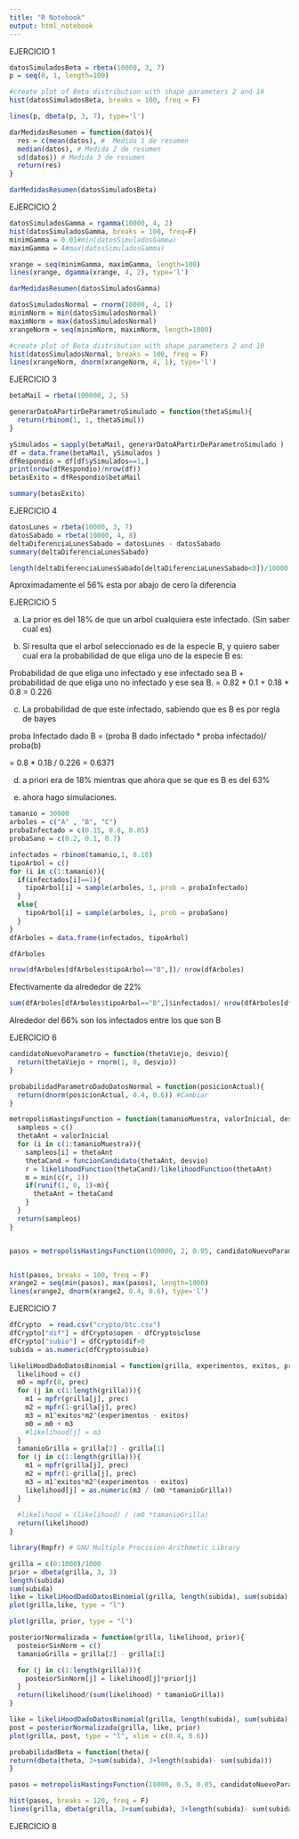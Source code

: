 ```yaml
---
title: "R Notebook"
output: html_notebook
---
```


EJERCICIO 1
```r
datosSimuladosBeta = rbeta(10000, 3, 7)
p = seq(0, 1, length=100)

#create plot of Beta distribution with shape parameters 2 and 10
hist(datosSimuladosBeta, breaks = 100, freq = F)

lines(p, dbeta(p, 3, 7), type='l')

```
```r
darMedidasResumen = function(datos){
  res = c(mean(datos), #  Medida 1 de resumen
  median(datos), # Medida 2 de resumen
  sd(datos)) # Medida 3 de resumen
  return(res)
}
```

```r
darMedidasResumen(datosSimuladosBeta)
```
EJERCICIO 2

```r
datosSimuladosGamma = rgamma(10000, 4, 2)
hist(datosSimuladosGamma, breaks = 100, freq=F)
minimGamma = 0.01#min(datosSimuladosGamma)
maximGamma = 4#max(datosSimuladosGamma)

xrange = seq(minimGamma, maximGamma, length=100)
lines(xrange, dgamma(xrange, 4, 2), type='l')
```
```r
darMedidasResumen(datosSimuladosGamma)
```

```r
datosSimuladosNormal = rnorm(10000, 4, 1)
minimNorm = min(datosSimuladosNormal)
maximNorm = max(datosSimuladosNormal)
xrangeNorm = seq(minimNorm, maximNorm, length=1000)

#create plot of Beta distribution with shape parameters 2 and 10
hist(datosSimuladosNormal, breaks = 100, freq = F)
lines(xrangeNorm, dnorm(xrangeNorm, 4, 1), type='l')


```

EJERCICIO 3

```r
betaMail = rbeta(100000, 2, 5)
```
```r
generarDatoAPartirDeParametroSimulado = function(thetaSimul){
  return(rbinom(1, 1, thetaSimul))
}
```


```r
ySimulados = sapply(betaMail, generarDatoAPartirDeParametroSimulado )
df = data.frame(betaMail, ySimulados )
dfRespondio = df[df$ySimulados==1,]
print(nrow(dfRespondio)/nrow(df))
betasExito = dfRespondio$betaMail
```
```r
summary(betasExito)
```

EJERCICIO 4

```r
datosLunes = rbeta(10000, 3, 7)
datosSabado = rbeta(10000, 4, 8)
deltaDiferenciaLunesSabado = datosLunes - datosSabado
summary(deltaDiferenciaLunesSabado)
```
```r
length(deltaDiferenciaLunesSabado[deltaDiferenciaLunesSabado<0])/10000
```
Aproximadamente el 56% esta por abajo de cero la diferencia

EJERCICIO 5

a) La prior es del 18% de que un arbol cualquiera este infectado. (Sin saber cual es)

b) Si resulta que el arbol seleccionado es de la especie B, y quiero saber cual era la probabilidad de que eliga uno de la especie B es:

Probabilidad de que eliga uno infectado y ese infectado sea B + probabilidad de que eliga uno no infectado y ese sea B.
 =
0.82 * 0.1 + 0.18 * 0.8 = 0.226 

c) La probabilidad de que este infectado, sabiendo que es B es por regla 
de bayes

proba Infectado dado B = (proba B dado infectado * proba infectado)/ proba(b)

= 0.8 * 0.18 / 0.226 = 0.6371

d) a priori era de 18% mientras que ahora que se que es B es del 63%

e) ahora hago simulaciones.

```r
tamanio = 30000
arboles = c("A" , "B", "C")
probaInfectado = c(0.15, 0.8, 0.05)
probaSano = c(0.2, 0.1, 0.7)

infectados = rbinom(tamanio,1, 0.18)
tipoArbol = c()
for (i in c(1:tamanio)){
  if(infectados[i]==1){
    tipoArbol[i] = sample(arboles, 1, prob = probaInfectado)
  }
  else{
    tipoArbol[i] = sample(arboles, 1, prob = probaSano)
  }
}
dfArboles = data.frame(infectados, tipoArbol)
```

```r
dfArboles
```
```r
nrow(dfArboles[dfArboles$tipoArbol=="B",])/ nrow(dfArboles)
```
Efectivamente da alrededor de 22%

```r
sum(dfArboles[dfArboles$tipoArbol=="B",]$infectados)/ nrow(dfArboles[dfArboles$tipoArbol=="B",])
```
Alrededor del 66% son los infectados entre los que son B

EJERCICIO 6

```r
candidatoNuevoParametro = function(thetaViejo, desvio){
  return(thetaViejo + rnorm(1, 0, desvio))
}
```
```r
probabilidadParametroDadoDatosNormal = function(posicionActual){
  return(dnorm(posicionActual, 0.4, 0.6)) #Cambiar
}
```

```r
metropolisHastingsFunction = function(tamanioMuestra, valorInicial, desvio, funcionCandidato, likelihoodFunction){
  sampleos = c()
  thetaAnt = valorInicial
  for (i in c(1:tamanioMuestra)){
    sampleos[i] = thetaAnt
    thetaCand = funcionCandidato(thetaAnt, desvio)
    r = likelihoodFunction(thetaCand)/likelihoodFunction(thetaAnt)
    m = min(c(r, 1))
    if(runif(1, 0, 1)<m){
      thetaAnt = thetaCand
    }
  }
  return(sampleos)
}
```

```r
```


```r
pasos = metropolisHastingsFunction(100000, 2, 0.05, candidatoNuevoParametro, probabilidadParametroDadoDatosNormal)
```


```r
```

```r
hist(pasos, breaks = 100, freq = F)
xrange2 = seq(min(pasos), max(pasos), length=1000)
lines(xrange2, dnorm(xrange2, 0.4, 0.6), type='l')
```

EJERCICIO 7

```r
dfCrypto  = read.csv("crypto/btc.csv")
dfCrypto["dif"] = dfCrypto$open - dfCrypto$close
dfCrypto["subio"] = dfCrypto$dif>0
subida = as.numeric(dfCrypto$subio)
```
```r
likeliHoodDadoDatosBinomial = function(grilla, experimentos, exitos, prec){
  likelihood = c()
  m0 = mpfr(0, prec)
  for (j in c(1:length(grilla))){
    m1 = mpfr(grilla[j], prec)
    m2 = mpfr(1-grilla[j], prec)
    m3 = m1^exitos*m2^(experimentos - exitos)
    m0 = m0 + m3
    #likelihood[j] = m3
  }
  tamanioGrilla = grilla[2] - grilla[1]
  for (j in c(1:length(grilla))){
    m1 = mpfr(grilla[j], prec)
    m2 = mpfr(1-grilla[j], prec)
    m3 = m1^exitos*m2^(experimentos - exitos)
    likelihood[j] = as.numeric(m3 / (m0 *tamanioGrilla))
  }
 
  #likelihood = (likelihood) / (m0 *tamanioGrilla)
  return(likelihood)
}
```
```r
library(Rmpfr) # GNU Multiple Precision Arithmetic Library

grilla = c(0:1000)/1000
prior = dbeta(grilla, 3, 3)
length(subida)
sum(subida)
like = likeliHoodDadoDatosBinomial(grilla, length(subida), sum(subida),300)
plot(grilla,like, type = "l") 
```

```r
plot(grilla, prior, type = "l")
```
```r
posteriorNormalizada = function(grilla, likelihood, prior){
  posteiorSinNorm = c()
  tamanioGrilla = grilla[2] - grilla[1]

  for (j in c(1:length(grilla))){
    posteiorSinNorm[j] = likelihood[j]*prior[j]
  }
  return(likelihood/(sum(likelihood) * tamanioGrilla))
}

```
```r
like = likeliHoodDadoDatosBinomial(grilla, length(subida), sum(subida), 300)
post = posteriorNormalizada(grilla, like, prior)
plot(grilla, post, type = "l", xlim = c(0.4, 0.6))

```

```r
probabilidadBeta = function(theta){
return(dbeta(theta, 3+sum(subida), 3+length(subida)- sum(subida)))
}
```

```r
pasos = metropolisHastingsFunction(10000, 0.5, 0.05, candidatoNuevoParametro, probabilidadBeta)
```

```r
hist(pasos, breaks = 120, freq = F)
lines(grilla, dbeta(grilla, 3+sum(subida), 3+length(subida)- sum(subida)), type='l')

```

EJERCICIO 8